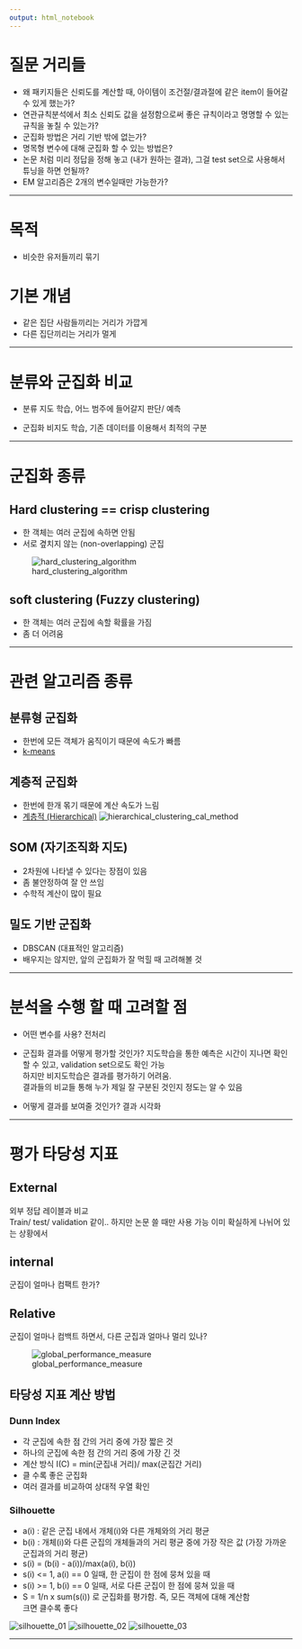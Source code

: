 ---
output: html_notebook
---

# 질문 거리들
- 왜 패키지들은 신뢰도를 계산할 때, 아이템이 조건절/결과절에 같은 item이 들어갈 수 있게 했는가?
- 연관규칙분석에서 최소 신뢰도 값을 설정함으로써 좋은 규칙이라고 명명할 수 있는 규칙을 놓칠 수 있는가? 
- 군집화 방법은 거리 기반 밖에 없는가?
- 명목형 변수에 대해 군집화 할 수 있는 방법은?
- 논문 처럼 미리 정답을 정해 놓고 (내가 원하는 결과), 그걸 test set으로 사용해서 튜닝을 하면 언될까?
- EM 알고리즘은 2개의 변수일때만 가능한가?

---

# 목적
- 비슷한 유저들끼리 묶기

# 기본 개념
- 같은 집단 사람들끼리는 거리가 가깝게
- 다른 집단끼리는 거리가 멀게

---

# 분류와 군집화 비교
- 분류
지도 학습, 어느 범주에 들어갈지 판단/ 예측

- 군집화
비지도 학습, 기존 데이터를 이용해서 최적의 구분

---

# 군집화 종류
## Hard clustering == crisp clustering
- 한 객체는 여러 군집에 속하면 안됨
- 서로 곂치지 않는 (non-overlapping) 군집

![hard_clustering_algorithm](./img/hard_clustering_algorithm.png)

## soft clustering (Fuzzy clustering)
- 한 객체는 여러 군집에 속할 확률을 가짐
- 좀 더 어려움

---


# 관련 알고리즘 종류
## 분류형 군집화
- 한번에 모든 객체가 움직이기 때문에 속도가 빠름
- [k-means](k_means_clustering.nb.html)

## 계층적 군집화
- 한번에 한개 몪기 때문에 계산 속도가 느림
- [계층적 (Hierarchical)](hierarchical_clustering.nb.html)
![hierarchical_clustering_cal_method](./img/hierarchical_clustering_cal_method.png)

## SOM (자기조직화 지도)
- 2차원에 나타낼 수 있다는 장점이 있음
- 좀 불안정하여 잘 안 쓰임
- 수학적 계산이 많이 필요

## 밀도 기반 군집화
- DBSCAN (대표적인 알고리즘)
- 배우지는 않지만, 앞의 군집화가 잘 먹힐 때 고려해볼 것

---


# 분석을 수행 할 때 고려할 점
- 어떤 변수를 사용? 
전처리 

- 군집화 결과를 어떻게 평가할 것인가?
지도학습을 통한 예측은 시간이 지나면 확인할 수 있고, validation set으로도 확인 가능  
하지만 비지도학습은 결과를 평가하기 어려움.  
결과들의 비교들 통해 누가 제일 잘 구분된 것인지 정도는 알 수 있음

- 어떻게 결과를 보여줄 것인가?
결과 시각화

---

# 평가 타당성 지표
## External 
외부 정답 레이블과 비교  
Train/ test/ validation 같이.. 하지만 논문 쓸 때만 사용 가능
이미 확실하게 나뉘어 있는 상황에서

## internal
군집이 얼마나 컴팩트 한가?

## Relative
군집이 얼마나 컴백트 하면서, 다른 군집과 얼마나 멀리 있나?

![global_performance_measure](./img/global_performance_measure.png)

## 타당성 지표 계산 방법
### Dunn Index
- 각 군집에 속한 점 간의 거리 중에 가장 짧은 것
- 하나의 군집에 속한 점 간의 거리 중에 가장 긴 것
- 계산 방식
I(C) = min(군집내 거리)/ max(군집간 거리)
- 클 수록 좋은 군집화
- 여러 결과를 비교하여 상대적 우열 확인

### Silhouette
- a(i) : 같은 군집 내에서 개체(i)와 다른 개체와의 거리 평균
- b(i) : 개체(i)와 다른 군집의 개체들과의 거리 평균 중에 가장 작은 값 (가장 가까운 군집과의 거리 평균)
- s(i) = (b(i) - a(i))/max(a(i), b(i))
- s(i) <= 1, a(i) == 0 일때, 한 군집이 한 점에 뭉쳐 있을 때
- s(i) >= 1, b(i) == 0 일때, 서로 다른 군집이 한 점에 뭉쳐 있을 때
- S = 1/n x sum(s(i)) 로 군집화를 평가함.
즉, 모든 객체에 대해 계산함  
크면 클수록 좋다

![silhouette_01](./img/silhouette_01.png)
![silhouette_02](./img/silhouette_02.png)
![silhouette_03](./img/silhouette_03.png)

---

